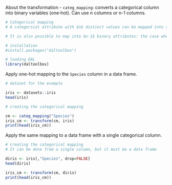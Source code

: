 About the transformation
- `categ_mapping`: converts a categorical column into binary variables (one‑hot). Can use n columns or n-1 columns.

```r
# Categorical mapping
# A categorical attribute with $n$ distinct values can be mapped into $n$ binary (one‑hot) attributes.

# It is also possible to map into $n-1$ binary attributes: the case where all binary attributes are zero represents the last categorical value (not explicit in columns).

# installation 
#install.packages("daltoolbox")

# loading DAL
library(daltoolbox)
```

Apply one-hot mapping to the `Species` column in a data frame.
```r
# dataset for the example 

iris <- datasets::iris
head(iris)
```

```r
# creating the categorical mapping

cm <- categ_mapping("Species")
iris_cm <- transform(cm, iris)
print(head(iris_cm))
```

Apply the same mapping to a data frame with a single categorical column.
```r
# creating the categorical mapping
# It can be done from a single column, but it must be a data frame

diris <- iris[,"Species", drop=FALSE]
head(diris)
```

```r
iris_cm <- transform(cm, diris)
print(head(iris_cm))
```
